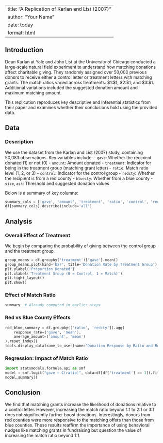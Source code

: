 
---
title: "A Replication of Karlan and List (2007)"
author: "Your Name"
date: today
format: html
---

## Introduction

Dean Karlan at Yale and John List at the University of Chicago conducted a large-scale natural field experiment to understand how matching donations affect charitable giving. They randomly assigned over 50,000 previous donors to receive either a control letter or treatment letters with matching grants. The match ratios varied across treatments: $1:$1, $2:$1, and $3:$1. Additional variations included the suggested donation amount and maximum matching amount.

This replication reproduces key descriptive and inferential statistics from their paper and examines whether their conclusions hold using the provided data.

## Data

### Description

We use the dataset from the Karlan and List (2007) study, containing 50,083 observations. Key variables include:
- `gave`: Whether the recipient donated (1) or not (0)
- `amount`: Amount donated
- `treatment`: Indicator for being in the treatment group (matching grant letter)
- `ratio`: Match ratio level (1, 2, or 3)
- `control`: Indicator for the control group
- `redcty`: Whether the recipient is from a red county
- `bluecty`: Whether from a blue county
- `size`, `ask`: Threshold and suggested donation values

Below is a summary of key columns:

```python
summary_cols = ['gave', 'amount', 'treatment', 'ratio', 'control', 'redcty', 'bluecty']
df[summary_cols].describe(include='all')
```

## Analysis

### Overall Effect of Treatment

We begin by comparing the probability of giving between the control group and the treatment group.

```python
group_means = df.groupby('treatment')['gave'].mean()
group_means.plot(kind='bar', title='Donation Rate by Treatment Group')
plt.ylabel('Proportion Donated')
plt.xlabel('Treatment Group (0 = Control, 1 = Match)')
plt.tight_layout()
plt.show()
```

### Effect of Match Ratio

```python
summary  # Already computed in earlier steps
```

### Red vs Blue County Effects

```python
red_blue_summary = df.groupby(['ratio', 'redcty']).agg(
    response_rate=('gave', 'mean'),
    average_amount=('amount', 'mean')
).reset_index()
tools.display_dataframe_to_user(name="Donation Response by Ratio and Red County", dataframe=red_blue_summary)
```

### Regression: Impact of Match Ratio

```python
import statsmodels.formula.api as smf
model = smf.logit("gave ~ C(ratio)", data=df[df['treatment'] == 1]).fit()
model.summary()
```

## Conclusion

We find that matching grants increase the likelihood of donations relative to a control letter. However, increasing the match ratio beyond 1:1 to 2:1 or 3:1 does not significantly further boost donations. Interestingly, donors from red counties were more responsive to the matching offers than those from blue counties. These results reaffirm the importance of using behavioral nudges like matching grants in fundraising but question the value of increasing the match ratio beyond 1:1.
